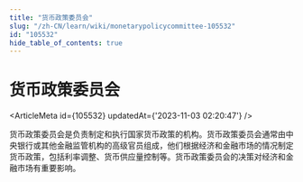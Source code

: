 ```yaml
---
title: "货币政策委员会"
slug: "/zh-CN/learn/wiki/monetarypolicycommittee-105532"
id: "105532"
hide_table_of_contents: true
---
```



<Breadcrumbs current="货币政策委员会" />

# 货币政策委员会

<ArticleMeta id={105532} updatedAt={'2023-11-03 02:20:47'} />
<div className='border-solid border-b border-t-0 my-4 border-[var(--ifm-color-gray-300)]' />

货币政策委员会是负责制定和执行国家货币政策的机构。货币政策委员会通常由中央银行或其他金融监管机构的高级官员组成，他们根据经济和金融市场的情况制定货币政策，包括利率调整、货币供应量控制等。货币政策委员会的决策对经济和金融市场有重要影响。
